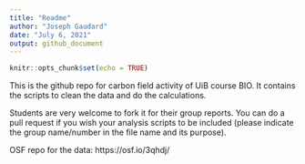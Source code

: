 ```yaml
---
title: "Readme"
author: "Joseph Gaudard"
date: "July 6, 2021"
output: github_document
---
```


```r
knitr::opts_chunk$set(echo = TRUE)
```

This is the github repo for carbon field activity of UiB course BIO.
It contains the scripts to clean the data and do the calculations.

Students are very welcome to fork it for their group reports.
You can do a pull request if you wish your analysis scripts to be included (please indicate the group name/number in the file name and its purpose).

OSF repo for the data: https://osf.io/3qhdj/
